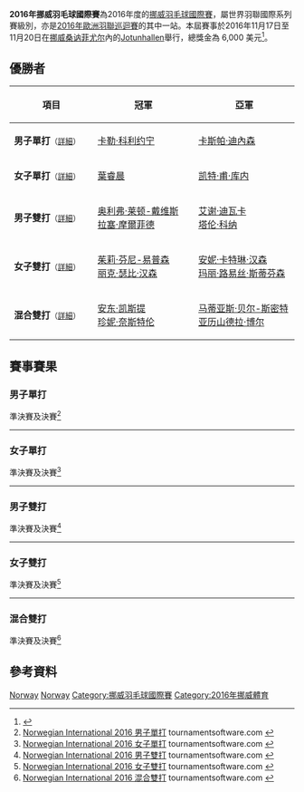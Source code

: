 {{noteTA|G1=Badminton}}
{{infobox badminton event
|name           = 2016年挪威羽毛球國際賽
|image          = 
|size           = 
|caption        =
|dates          = 2016年11月17日－11月20日
|number_edition = 
|level          = 4B
|prize_money    = 6,000美元
|location       = {{NOR}}[[桑讷菲尤尔|桑讷菲尤尔]]
|venue          = Jotunhallen
|previous       = 2015年挪威羽毛球國際賽 
|next           = 2017年挪威羽毛球國際賽
}}
'''2016年挪威羽毛球國際賽'''為2016年度的[[挪威羽毛球國際賽|挪威羽毛球國際賽]]，屬世界羽聯國際系列賽級別，亦是[[2016年歐洲羽聯巡迴賽|2016年歐洲羽聯巡迴賽]]的其中一站。本屆賽事於2016年11月17日至11月20日在[[挪威|挪威]][[桑讷菲尤尔|桑讷菲尤尔]]內的[[Jotunhallen|Jotunhallen]]舉行，總獎金為 6,000 美元<ref>{{cite web|url=http://badmintonpeople.com/Clubs/CommonDrive/Components/GetWWWFile.aspx?fileID=58257|title=INVENTATION - NORWEGIAN INTERNATION 2016|accessdate=2016-11-20|archive-date=2016-12-01|archive-url=https://web.archive.org/web/20161201211432/http://badmintonpeople.com/Clubs/CommonDrive/Components/GetWWWFile.aspx?fileID=58257|dead-url=no}}{{en}}</ref>。

== 優勝者 ==
{| class=wikitable style="font-size:small"
!width="200"|項目
!width="250"|冠軍
!width="250"|亞軍
|-
|'''男子單打'''<small>（[[#男子單打|詳細]]）</small>
|{{flagicon|FIN}} [[卡勒·科利约宁|卡勒·科利约宁]]
|{{flagicon|DEN}} [[卡斯帕·迪內森|卡斯帕·迪內森]]
|-
|'''女子單打'''<small>（[[#女子單打|詳細]]）</small>
|{{flagicon|MAS}} [[葉睿晨|葉睿晨]]
|{{flagicon|MRI}} [[凯特·甫·库内|凯特·甫·库内]]
|-
|'''男子雙打'''<small>（[[#男子雙打|詳細]]）</small>
|{{flagicon|NZL}} [[奥利弗·莱顿-戴维斯|奥利弗·莱顿-戴维斯]]<br/>{{flagicon|DEN}} [[拉塞·摩爾菲德|拉塞·摩爾菲德]]
|{{flagicon|IND}} [[艾谢·迪瓦卡|艾谢·迪瓦卡]]<br/>{{flagicon|IND}} [[塔伦·科纳|塔伦·科纳]]
|-
|'''女子雙打'''<small>（[[#女子雙打|詳細]]）</small>
|{{flagicon|DEN}} [[茱莉·芬尼-易普森|茱莉·芬尼-易普森]]<br/>{{flagicon|DEN}} [[丽克·瑟比·汉森|丽克·瑟比·汉森]]
|{{flagicon|DEN}} [[安妮·卡特琳·汉森|安妮·卡特琳·汉森]]<br/>{{flagicon|DEN}} [[玛丽·路易丝·斯蒂芬森|玛丽·路易丝·斯蒂芬森]]
|-
|'''混合雙打'''<small>（[[#混合雙打|詳細]]）</small>
|{{flagicon|FIN}} [[安东·凯斯提|安东·凯斯提]]<br/>{{flagicon|FIN}} [[珍妮·奈斯特伦|珍妮·奈斯特伦]]
|{{flagicon|DEN}} [[马蒂亚斯·贝尔-斯密特|马蒂亚斯·贝尔-斯密特]]<br/>{{flagicon|DEN}} [[亚历山德拉·博尔|亚历山德拉·博尔]]
|}

== 賽事賽果 ==
=== 男子單打 ===
;準決賽及決賽<ref name="MS">[http://bwf.tournamentsoftware.com/sport/draw.aspx?id=956E79EA-00BB-4BB3-B152-D82EB5EEE060&draw=2 Norwegian International 2016 男子單打] {{Wayback|url=http://bwf.tournamentsoftware.com/sport/draw.aspx?id=956E79EA-00BB-4BB3-B152-D82EB5EEE060&draw=2 |date=20180127024744 }} tournamentsoftware.com {{en}}</ref>
{{4TeamBracket-Tennis3-v2
| team-width=200
| RD1-seed1=
| RD1-team1={{flagicon|HUN}} [[克劳斯·盖尔盖伊|克劳斯·盖尔盖伊]]
| RD1-score1-1='''21
| RD1-score1-2=15
| RD1-score1-3=19
| RD1-seed2=4
| RD1-team2='''{{flagicon|FIN}} [[卡勒·科利约宁|卡勒·科利约宁]]
| RD1-score2-1=15
| RD1-score2-2='''21
| RD1-score2-3='''21

| RD1-seed3=5
| RD1-team3={{flagicon|IND}} [[薩凡卡爾·戴伊|薩凡卡爾·戴伊]]
| RD1-score3-1=11
| RD1-score3-2=17
| RD1-score3-3=
| RD1-seed4=Q
| RD1-team4='''{{flagicon|DEN}} [[卡斯帕·迪內森|卡斯帕·迪內森]]
| RD1-score4-1='''21
| RD1-score4-2='''21
| RD1-score4-3=

| RD2-seed1=4
| RD2-team1='''{{flagicon|FIN}} [[卡勒·科利约宁|卡勒·科利约宁]]
| RD2-score1-1='''21
| RD2-score1-2='''21
| RD2-score1-3=
| RD2-seed2=Q
| RD2-team2={{flagicon|DEN}} [[卡斯帕·迪內森|卡斯帕·迪內森]]
| RD2-score2-1=19
| RD2-score2-2=13
| RD2-score2-3=
}}
----

=== 女子單打 ===
;準決賽及決賽<ref name="WS">[http://bwf.tournamentsoftware.com/sport/draw.aspx?id=956E79EA-00BB-4BB3-B152-D82EB5EEE060&draw=4 Norwegian International 2016 女子單打] {{Wayback|url=http://bwf.tournamentsoftware.com/sport/draw.aspx?id=956E79EA-00BB-4BB3-B152-D82EB5EEE060&draw=4 |date=20180127025004 }} tournamentsoftware.com {{en}}</ref>
{{4TeamBracket-Tennis3-v2
| team-width=200
| RD1-seed1=1
| RD1-team1='''{{flagicon|MRI}} [[凯特·甫·库内|凯特·甫·库内]]
| RD1-score1-1='''21
| RD1-score1-2='''21
| RD1-score1-3=
| RD1-seed2=3
| RD1-team2={{flagicon|DEN}} [[茱莉·芬尼-易普森|茱莉·芬尼-易普森]]
| RD1-score2-1=18
| RD1-score2-2=17
| RD1-score2-3=

| RD1-seed3=Q
| RD1-team3={{flagicon|DEN}} [[萊恩·克里斯托弗森|萊恩·克里斯托弗森]]
| RD1-score3-1='''21
| RD1-score3-2=13
| RD1-score3-3=16
| RD1-seed4=Q
| RD1-team4='''{{flagicon|MAS}} [[葉睿晨|葉睿晨]]
| RD1-score4-1=17
| RD1-score4-2='''21
| RD1-score4-3='''21

| RD2-seed1=1
| RD2-team1={{flagicon|MRI}} [[凯特·甫·库内|凯特·甫·库内]]
| RD2-score1-1=13
| RD2-score1-2=8
| RD2-score1-3=
| RD2-seed2=Q
| RD2-team2='''{{flagicon|MAS}} [[葉睿晨|葉睿晨]]
| RD2-score2-1='''21
| RD2-score2-2='''21
| RD2-score2-3=
}}
----

=== 男子雙打 ===
;準決賽及決賽<ref name="MD">[http://bwf.tournamentsoftware.com/sport/draw.aspx?id=956E79EA-00BB-4BB3-B152-D82EB5EEE060&draw=6 Norwegian International 2016 男子雙打] {{Wayback|url=http://bwf.tournamentsoftware.com/sport/draw.aspx?id=956E79EA-00BB-4BB3-B152-D82EB5EEE060&draw=6 |date=20180127024948 }} tournamentsoftware.com {{en}}</ref>
{{4TeamBracket-Tennis3-v2
| team-width=200
| RD1-seed1=
| RD1-team1={{nowrap|{{flagicon|DEN}} [[马蒂亚斯·贝尔-斯密特|马蒂亚斯·贝尔-斯密特]]<br/> {{flagicon|DEN}} [[Morten_Skroeder_Boedskov|Morten Skroeder Boedskov]]}}
| RD1-score1-1=7
| RD1-score1-2=22
| RD1-score1-3=
| RD1-seed2=
| RD1-team2='''{{flagicon|IND}} [[艾谢·迪瓦卡|艾谢·迪瓦卡]]<br/> {{flagicon|IND}} [[塔伦·科纳|塔伦·科纳]]
| RD1-score2-1='''21
| RD1-score2-2='''24
| RD1-score2-3=

| RD1-seed3=
| RD1-team3='''{{flagicon|NZL}} [[奥利弗·莱顿-戴维斯|奥利弗·莱顿-戴维斯]]<br/> {{flagicon|DEN}} [[拉塞·摩爾菲德|拉塞·摩爾菲德]]
| RD1-score3-1='''21
| RD1-score3-2='''25
| RD1-score3-3=
| RD1-seed4=
| RD1-team4={{flagicon|FRA}} [[瓦迈尔·埃里奥|瓦迈尔·埃里奥]]<br/> {{flagicon|FRA}} [[弗洛朗·里安喬|弗洛朗·里安喬]]
| RD1-score4-1=7
| RD1-score4-2=23
| RD1-score4-3=

| RD2-seed1=
| RD2-team1={{flagicon|IND}} [[艾谢·迪瓦卡|艾谢·迪瓦卡]]<br/> {{flagicon|IND}} [[塔伦·科纳|塔伦·科纳]]
| RD2-score1-1=18
| RD2-score1-2=20
| RD2-score1-3=
| RD2-seed2=
| RD2-team2='''{{flagicon|NZL}} [[奥利弗·莱顿-戴维斯|奥利弗·莱顿-戴维斯]]<br/> {{flagicon|DEN}} [[拉塞·摩爾菲德|拉塞·摩爾菲德]]
| RD2-score2-1='''21
| RD2-score2-2='''23
| RD2-score2-3=
}}
----

=== 女子雙打 ===
;準決賽及決賽<ref name="WD">[http://bwf.tournamentsoftware.com/sport/draw.aspx?id=956E79EA-00BB-4BB3-B152-D82EB5EEE060&draw=8 Norwegian International 2016 女子雙打] {{Wayback|url=http://bwf.tournamentsoftware.com/sport/draw.aspx?id=956E79EA-00BB-4BB3-B152-D82EB5EEE060&draw=8 |date=20180127024809 }} tournamentsoftware.com {{en}}</ref>
{{4TeamBracket-Tennis3-v2
| team-width=200
| RD1-seed1=1
| RD1-team1='''{{flagicon|DEN}} [[茱莉·芬尼-易普森|茱莉·芬尼-易普森]]<br/> {{flagicon|DEN}} [[丽克·瑟比·汉森|丽克·瑟比·汉森]]
| RD1-score1-1='''21
| RD1-score1-2='''21
| RD1-score1-3=
| RD1-seed2=
| RD1-team2={{flagicon|DEN}} [[加布里埃拉·博尔|加布里埃拉·博尔]]<br/> {{flagicon|DEN}} [[塞西莉·森托|塞西莉·森托]]
| RD1-score2-1=16
| RD1-score2-2=11
| RD1-score2-3=

| RD1-seed3=
| RD1-team3={{flagicon|DEN}} [[Line_Noergaard|Line Noergaard]]<br/> {{flagicon|DEN}} [[Nanna_Vestergaard|Nanna Vestergaard]]
| RD1-score3-1='''25
| RD1-score3-2=21
| RD1-score3-3=14
| RD1-seed4=PFQ
| RD1-team4='''{{nowrap|{{flagicon|DEN}} [[安妮·卡特琳·汉森|安妮·卡特琳·汉森]]<br/> {{flagicon|DEN}} [[玛丽·路易丝·斯蒂芬森|玛丽·路易丝·斯蒂芬森]]}}
| RD1-score4-1=23
| RD1-score4-2='''23
| RD1-score4-3='''21

| RD2-seed1=1
| RD2-team1='''{{flagicon|DEN}} [[茱莉·芬尼-易普森|茱莉·芬尼-易普森]]<br/> {{flagicon|DEN}} [[丽克·瑟比·汉森|丽克·瑟比·汉森]]
| RD2-score1-1='''21
| RD2-score1-2='''21
| RD2-score1-3=
| RD2-seed2=PFQ
| RD2-team2={{nowrap|{{flagicon|DEN}} [[安妮·卡特琳·汉森|安妮·卡特琳·汉森]]<br/> {{flagicon|DEN}} [[玛丽·路易丝·斯蒂芬森|玛丽·路易丝·斯蒂芬森]]}}
| RD2-score2-1=16
| RD2-score2-2=14
| RD2-score2-3=
}}
----

=== 混合雙打 ===
;準決賽及決賽<ref name="XD">[http://bwf.tournamentsoftware.com/sport/draw.aspx?id=956E79EA-00BB-4BB3-B152-D82EB5EEE060&draw=10 Norwegian International 2016 混合雙打] {{Wayback|url=http://bwf.tournamentsoftware.com/sport/draw.aspx?id=956E79EA-00BB-4BB3-B152-D82EB5EEE060&draw=10 |date=20180127024955 }} tournamentsoftware.com {{en}}</ref>
{{4TeamBracket-Tennis3-v2
| team-width=200
| RD1-seed1=1
| RD1-team1={{flagicon|MAS}} [[约根德兰·克里希南|约根德兰·克里希南]]<br/> {{flagicon|IND}} [[普拉加克塔·沙旺特|普拉加克塔·沙旺特]]
| RD1-score1-1=15
| RD1-score1-2='''21
| RD1-score1-3=16
| RD1-seed2=3
| RD1-team2='''{{nowrap|{{flagicon|DEN}} [[马蒂亚斯·贝尔-斯密特|马蒂亚斯·贝尔-斯密特]]<br/> {{flagicon|DEN}} [[亚历山德拉·博尔|亚历山德拉·博尔]]}}
| RD1-score2-1='''21
| RD1-score2-2=17
| RD1-score2-3='''21

| RD1-seed3=4
| RD1-team3={{flagicon|DEN}} [[克里斯托弗·克努森|克里斯托弗·克努森]]<br/> {{flagicon|DEN}} [[埃米莉·尤尔·摩勒|埃米莉·尤尔·摩勒]]
| RD1-score3-1=15
| RD1-score3-2=16
| RD1-score3-3=
| RD1-seed4=
| RD1-team4='''{{flagicon|FIN}} [[安东·凯斯提|安东·凯斯提]]<br/> {{flagicon|FIN}} [[珍妮·奈斯特伦|珍妮·奈斯特伦]]
| RD1-score4-1='''21
| RD1-score4-2='''21
| RD1-score4-3=

| RD2-seed1=3
| RD2-team1={{nowrap|{{flagicon|DEN}} [[马蒂亚斯·贝尔-斯密特|马蒂亚斯·贝尔-斯密特]]<br/> {{flagicon|DEN}} [[亚历山德拉·博尔|亚历山德拉·博尔]]}}
| RD2-score1-1=12
| RD2-score1-2=12
| RD2-score1-3=
| RD2-seed2=
| RD2-team2='''{{flagicon|FIN}} [[安东·凯斯提|安东·凯斯提]]<br/> {{flagicon|FIN}} [[珍妮·奈斯特伦|珍妮·奈斯特伦]]
| RD2-score2-1='''21
| RD2-score2-2='''21
| RD2-score2-3=
}}

== 參考資料 ==
{{Reflist}}

[[Category:2016年世界羽聯國際系列賽|Norway]]
[[Category:2016年歐洲羽聯巡迴賽|Norway]]
[[Category:挪威羽毛球國際賽|Category:挪威羽毛球國際賽]]
[[Category:2016年挪威體育|Category:2016年挪威體育]]
